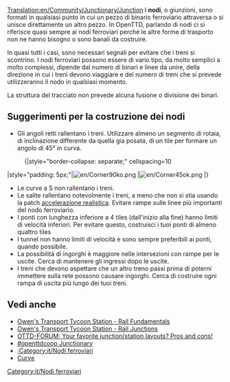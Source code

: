 [[Translation:en/Community/Junctionary/Junction]]
{{it/Nodi ferroviari}}
I '''nodi''', o giunzioni, sono formati in qualsiasi punto in cui un pezzo di binario ferroviario attraversa o si unisce direttamente un altro pezzo. In OpenTTD, parlando di nodi ci si riferisce quasi sempre ai nodi ferroviari perché le altre forme di trasporto non ne hanno bisogno o sono banali da costruire.

In quasi tutti i casi, sono necessari segnali per evitare che i treni si scontrino. I nodi ferroviari possono essere di vario tipo, da molto semplici a molto complessi, dipende dal numero di binari e linee da unire, della direzione in cui i treni devono viaggiare e del numero di treni che si prevede utilizzeranno il nodo in qualsiasi momento.

La struttura del tracciato non prevede alcuna fusione o divisione dei binari.

== Suggerimenti per la costruzione dei nodi ==

* Gli angoli retti rallentano i treni. Utilizzare almeno un segmento di rotaia, di inclinazione differente da quella gia posata, di un tile per formare un angolo di 45&deg; in curva.
:{|style="border-collapse: separate;" cellspacing=10
|style="padding: 5px;"|[[File:en/Corner90ko.png]]
|[[File:en/Corner45ok.png]]
|}
* Le curve a S non rallentano i treni.
* Le salite rallentano notevolmente i treni, a meno che non si stia usando la patch [[it/Impostazioni avanzate#accelerazione realistica|accelerazione realistica]]. Evitare rampe sulle linee più importanti del nodo ferroviario.
* I ponti con lunghezza inferiore a 4 tiles (dall'inizio alla fine) hanno limiti di velocità inferiori. Per evitare questo, costruisci i tuoi ponti di almeno quattro tiles
* I tunnel non hanno limiti di velocità e sono sempre preferibili ai ponti, quando possibile.
* La possibilità di ingorghi è maggiore nelle intersezioni con rampe per le uscite. Cerca di mantenere gli ingressi dopo le uscite.
* I treni che devono aspettare che un altro treno passi prima di poterni immettere sulla rete possono causare ingorghi. Cerca di costruire ogni rampa di uscita più lungo dei tuoi treni.

==Vedi anche==
* [http://www.transporttycoon.net/rail Owen's Transport Tycoon Station - Rail Fundamentals]
* [http://www.transporttycoon.net/junctions Owen's Transport Tycoon Station - Rail Junctions]
* [http://www.tt-forums.net/viewtopic.php?p=251709#251709 OTTD-FORUM: Your favorite junction/station layouts? Pros and cons!]
* [http://wiki.openttdcoop.org/Junctionary #openttdcoop Junctionary]
* [[:Category:it/Nodi ferroviari]]
* [[it/Community/Curve|Curve]]

[[Category:it/Nodi ferroviari]]